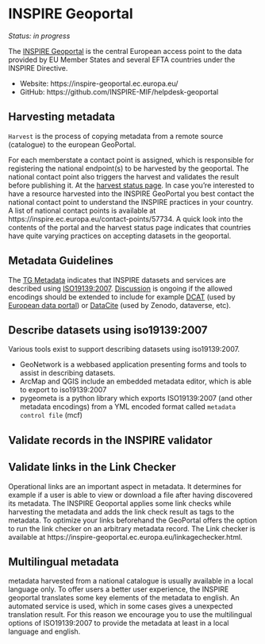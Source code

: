 # INSPIRE Geoportal

*Status: in progress*

The [INSPIRE Geoportal](https://inspire-geoportal.ec.europa.eu/) is the central European access point to the data provided by EU Member States and several EFTA countries under the INSPIRE Directive.

- Website: https://inspire-geoportal.ec.europa.eu/
- GitHub: https://github.com/INSPIRE-MIF/helpdesk-geoportal

## Harvesting metadata

`Harvest` is the process of copying metadata from a remote source (catalogue) to the european GeoPortal. 

For each memberstate a contact point is assigned, which is responsible for registering the national endpoint(s) to be harvested by the geoportal. The national contact point also triggers the harvest and validates the result before publishing it. At the [harvest status page](
https://inspire-geoportal.ec.europa.eu/harvesting_status.html). In case you're interested to have a resource harvested into the INSPIRE GeoPortal you best contact the national contact point to understand the INSPIRE practices in your country. A list of national contact points is available at https://inspire.ec.europa.eu/contact-points/57734. A quick look into the contents of the portal and the harvest status page indicates that countries have quite varying practices on accepting datasets in the geoportal.

## Metadata Guidelines

The [TG Metadata](https://inspire.ec.europa.eu/id/document/tg/metadata-iso19139) indicates that INSPIRE datasets and services are described using [ISO19139:2007](https://www.iso.org/standard/32557.html). [Discussion](https://inspire.ec.europa.eu/good-practice/geodcat-ap) is ongoing if the allowed encodings should be extended to include for example [DCAT](https://www.w3.org/TR/vocab-dcat-2/) (used by [European data portal](https://data.europa.eu/)) or [DataCite](https://schema.datacite.org/) (used by Zenodo, dataverse, etc). 

## Describe datasets using iso19139:2007

Various tools exist to support describing datasets using iso19139:2007.

- GeoNetwork is a webbased application presenting forms and tools to assist in describing datasets.
- ArcMap and QGIS include an embedded metadata editor, which is able to export to iso19139:2007 
- pygeometa is a python library which exports ISO19139:2007 (and other metadata encodings) from a YML encoded format called `metadata control file` (mcf)

## Validate records in the INSPIRE validator



## Validate links in the Link Checker

Operational links are an important aspect in metadata. It determines for example if a user is able to view or download a file after having discovered its metadata. The INSPIRE Geoportal applies some link checks while harvesting the metadata and adds the link check result as tags to the metadata. To optimize your links beforehand the GeoPortal offers the option to run the link checker on an arbitrary metadata record. The Link checker is available at https://inspire-geoportal.ec.europa.eu/linkagechecker.html.

## Multilingual metadata

metadata harvested from a national catalogue is usually available in a local language only. To offer users a better user experience, the INSPIRE geoportal translates some key elements of the metadata to english. An automated service is used, which in some cases gives a unexpected translation result. For this reason we encourage you to use the multilingual options of ISO19139:2007 to provide the metadata at least in a local language and english.
